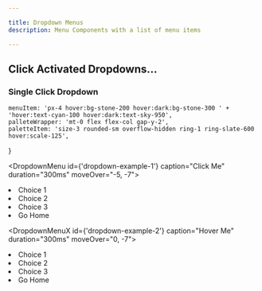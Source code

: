 ```yaml
---

title: Dropdown Menus
description: Menu Components with a list of menu items

---
```


## Click Activated Dropdowns...

### Single Click Dropdown

	menuItem: 'px-4 hover:bg-stone-200 hover:dark:bg-stone-300 ' +
	'hover:text-cyan-100 hover:dark:text-sky-950',
	palleteWrapper: 'mt-0 flex flex-col gap-y-2',
	paletteItem: 'size-3 rounded-sm overflow-hidden ring-1 ring-slate-600 hover:scale-125',
}



<DropdownMenu id={'dropdown-example-1'} caption="Click Me" duration="300ms" moveOver="-5, -7">
   <li class={tw.menuItem} script={hs}>Choice 1</li>
   <li class={tw.menuItem} script={hs}>Choice 2</li>
   <li class={tw.menuItem} script={hs}>Choice 3</li>
   <li class={tw.menuItem} script="on click trigger closeDropdown then settle then go to url '/' ">Go Home</li>
</DropdownMenu>

<DropdownMenuX id={'dropdown-example-2'} caption="Hover Me" duration="300ms" moveOver="0, -7">
   <li class={tw.menuItem} script={hs}>Choice 1</li>
   <li class={tw.menuItem} script={hs}>Choice 2</li>
   <li class={tw.menuItem} script={hs}>Choice 3</li>
   <li class={tw.menuItem} script="on click trigger closeDropdown then settle then go to url '/' ">Go Home</li>
</DropdownMenuX>


<PaletteMenu id='twColors'>
</PaletteMenu>





